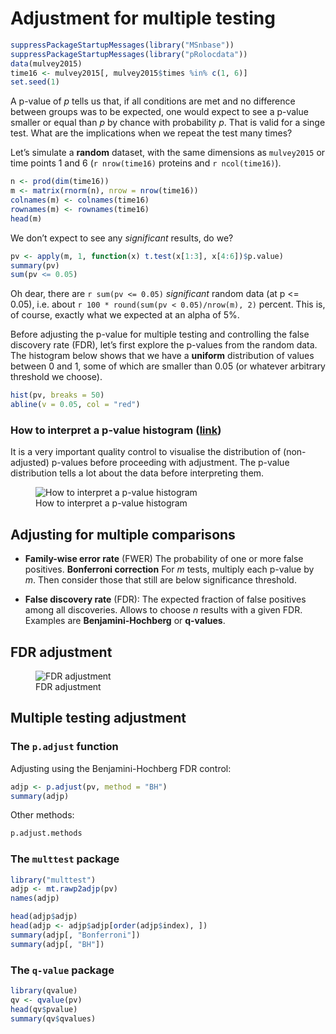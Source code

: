 # Adjustment for multiple testing

```r
suppressPackageStartupMessages(library("MSnbase"))
suppressPackageStartupMessages(library("pRolocdata"))
data(mulvey2015)
time16 <- mulvey2015[, mulvey2015$times %in% c(1, 6)]
set.seed(1)
```

A p-value of *p* tells us that, if all conditions are met and no
difference between groups was to be expected, one would expect to see
a p-value smaller or equal than *p* by chance with probability
*p*. That is valid for a singe test. What are the implications when we
repeat the test many times?

Let's simulate a **random** dataset, with the same dimensions as
`mulvey2015` or time points 1 and 6 (`r nrow(time16)` proteins and 
`r ncol(time16)`). 

```r
n <- prod(dim(time16))
m <- matrix(rnorm(n), nrow = nrow(time16))
colnames(m) <- colnames(time16)
rownames(m) <- rownames(time16)
head(m)
```

We don't expect to see any *significant* results, do we?

```r
pv <- apply(m, 1, function(x) t.test(x[1:3], x[4:6])$p.value)
summary(pv)
sum(pv <= 0.05)
```

Oh dear, there are `r sum(pv <= 0.05)` *significant* random data (at p
<= 0.05), i.e. about `r 100 * round(sum(pv < 0.05)/nrow(m), 2)`
percent. This is, of course, exactly what we expected at an alpha of
5%.

Before adjusting the p-value for multiple testing and controlling the
false discovery rate (FDR), let's first explore the p-values from the
random data. The histogram below shows that we have a **uniform**
distribution of values between 0 and 1, some of which are smaller than
0.05 (or whatever arbitrary threshold we choose).

```r
hist(pv, breaks = 50)
abline(v = 0.05, col = "red")
```

### How to interpret a p-value histogram ([link](http://varianceexplained.org/statistics/interpreting-pvalue-histogram/))

It is a very important quality control to visualise the distribution
of (non-adjusted) p-values before proceeding with adjustment. The
p-value distribution tells a lot about the data before interpreting
them.

![How to interpret a p-value histogram](../img/plot_melted-1.png)

## Adjusting for multiple comparisons

* **Family-wise error rate** (FWER) The probability of one or more
    false positives. **Bonferroni correction** For *m* tests, multiply
    each p-value by *m*. Then consider those that still are below
    significance threshold.

* **False discovery rate** (FDR): The expected fraction of false
  positives among all discoveries. Allows to choose *n* results with a
  given FDR. Examples are **Benjamini-Hochberg** or **q-values**.

## FDR adjustment

![FDR adjustment](../img/adjhist.png)

## Multiple testing adjustment

### The `p.adjust` function

Adjusting using the Benjamini-Hochberg FDR control:

```r
adjp <- p.adjust(pv, method = "BH")
summary(adjp)
```

Other methods:

```r
p.adjust.methods
```

### The `multtest` package

```r
library("multtest")
adjp <- mt.rawp2adjp(pv)
names(adjp)
```

```r
head(adjp$adjp)
head(adjp <- adjp$adjp[order(adjp$index), ])
summary(adjp[, "Bonferroni"])
summary(adjp[, "BH"])
```

### The `q-value` package

```r
library(qvalue)
qv <- qvalue(pv)
head(qv$pvalue)
summary(qv$qvalues)
```
